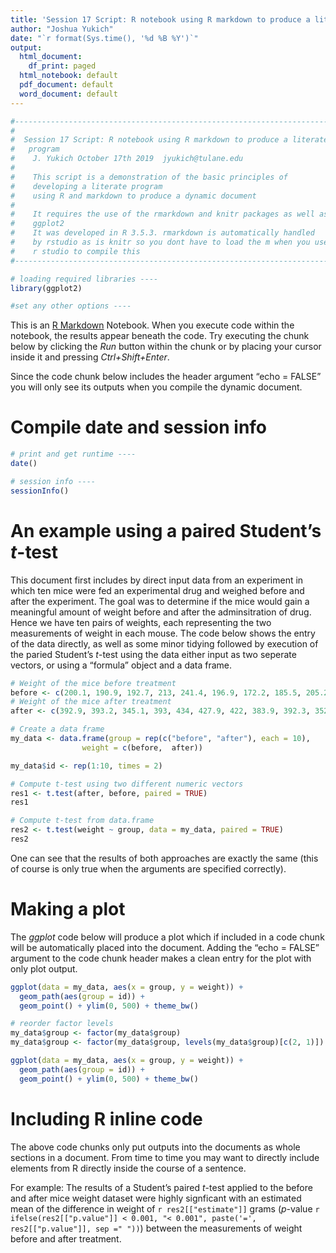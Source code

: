 ```yaml
---
title: 'Session 17 Script: R notebook using R markdown to produce a literate program'
author: "Joshua Yukich"
date: "`r format(Sys.time(), '%d %B %Y')`"
output:
  html_document:
    df_print: paged
  html_notebook: default
  pdf_document: default
  word_document: default
---
```


```r
#----------------------------------------------------------------------------#
#                                                                            #
#  Session 17 Script: R notebook using R markdown to produce a literate      #
#   program                                                                  #
#    J. Yukich October 17th 2019  jyukich@tulane.edu                         #
#                                                                            #
#    This script is a demonstration of the basic principles of               #
#    developing a literate program                                           #
#    using R and markdown to produce a dynamic document                      #
#                                                                            #
#    It requires the use of the rmarkdown and knitr packages as well as      #
#    ggplot2                                                                 #
#    It was developed in R 3.5.3. rmarkdown is automatically handled         #
#    by rstudio as is knitr so you dont have to load the m when you use      #
#    r studio to compile this                                                #
#----------------------------------------------------------------------------#

# loading required libraries ----
library(ggplot2)

#set any other options ----

```


This is an [R Markdown](http://rmarkdown.rstudio.com) Notebook. When you execute code within the notebook, the results appear beneath the code. Try executing the chunk below by clicking the *Run* button within the chunk or by placing your cursor inside it and pressing *Ctrl+Shift+Enter*. 


Since the code chunk below includes the header argument "echo = FALSE" you will only see its outputs when you compile the dynamic document.


# Compile date and session info

```r

# print and get runtime ----
date()

# session info ----
sessionInfo()

```

# An example using a paired Student's *t*-test 

This document first includes by direct input data from an experiment in which ten mice were fed an experimental drug and weighed before and after the experiment. The goal was to determine if the mice would gain a meaningful amount of weight before and after the adminsitration of drug. Hence we have ten pairs of weights, each representing the two measurements of weight in each mouse. The code below shows the entry of the data directly, as well as some minor tidying followed by execution of the paried Student's *t*-test using the data either input as two seperate vectors, or using a "formula" object and a data frame. 


```r
# Weight of the mice before treatment
before <- c(200.1, 190.9, 192.7, 213, 241.4, 196.9, 172.2, 185.5, 205.2, 193.7)
# Weight of the mice after treatment
after <- c(392.9, 393.2, 345.1, 393, 434, 427.9, 422, 383.9, 392.3, 352.2)

# Create a data frame
my_data <- data.frame(group = rep(c("before", "after"), each = 10),
                weight = c(before,  after))

my_data$id <- rep(1:10, times = 2)

# Compute t-test using two different numeric vectors
res1 <- t.test(after, before, paired = TRUE)
res1

# Compute t-test from data.frame
res2 <- t.test(weight ~ group, data = my_data, paired = TRUE)
res2
```


One can see that the results of both approaches are exactly the same (this of course is only true when the arguments are specified correctly). 


# Making a plot 

The *ggplot* code below will produce a plot which if included in a code chunk will be automatically placed into the document. Adding the "echo = FALSE" argument to the code chunk header makes a clean entry for the plot with only plot output.

```r
ggplot(data = my_data, aes(x = group, y = weight)) +
  geom_path(aes(group = id)) +
  geom_point() + ylim(0, 500) + theme_bw()
```



```r
# reorder factor levels
my_data$group <- factor(my_data$group)
my_data$group <- factor(my_data$group, levels(my_data$group)[c(2, 1)])

ggplot(data = my_data, aes(x = group, y = weight)) +
  geom_path(aes(group = id)) +
  geom_point() + ylim(0, 500) + theme_bw()
```

# Including R inline code 

The above code chunks only put outputs into the documents as whole sections in a document. From time to time you may want to directly include elements from R directly inside the course of a sentence.

For example: The results of a Student's paired *t*-test applied to the before and after mice weight dataset were highly signficant with an estimated mean of the difference in weight of `r res2[["estimate"]]` grams (*p*-value `r ifelse(res2[["p.value"]] < 0.001, "< 0.001", paste('=', res2[["p.value"]], sep =" "))`) between the measurements of weight before and after treatment.

